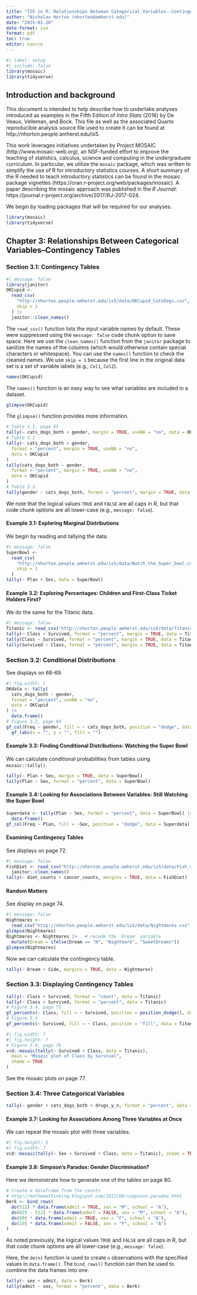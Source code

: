 ```yaml
---
title: "IS5 in R: Relationships Between Categorical Variables--Contingency Tables (Chapter 3)"
author: "Nicholas Horton (nhorton@amherst.edu)"
date: "2025-01-20"
date-format: iso
format: pdf
toc: true
editor: source
---
```


```r
#| label: setup
#| include: false
library(mosaic)   
library(tidyverse)
```


## Introduction and background 

This document is intended to help describe how to undertake analyses introduced as examples in the Fifth Edition of *Intro Stats* (2018) by De Veaux, Velleman, and Bock.
This file as well as the associated Quarto reproducible analysis source file used to create it can be found at http://nhorton.people.amherst.edu/is5.

This work leverages initiatives undertaken by Project MOSAIC (http://www.mosaic-web.org), an NSF-funded effort to improve the teaching of statistics, calculus, science and computing in the undergraduate curriculum.
In particular, we utilize the `mosaic` package, which was written to simplify the use of R for introductory statistics courses.
A short summary of the R needed to teach introductory statistics can be found in the mosaic package vignettes (https://cran.r-project.org/web/packages/mosaic).
A paper describing the mosaic approach was published in the *R Journal*: https://journal.r-project.org/archive/2017/RJ-2017-024.

We begin by loading packages that will be required for our analyses.

```r
library(mosaic)
library(tidyverse)
```



## Chapter 3: Relationships Between Categorical Variables--Contingency Tables

### Section 3.1: Contingency Tables

```r
#| message: false
library(janitor)
OKCupid <-
  read_csv(
    "http://nhorton.people.amherst.edu/is5/data/OKCupid_CatsDogs.csv", 
    skip = 1
  ) |>
  janitor::clean_names()
```

The `read_csv()` function lists the input variable names by default.
These were suppressed using the `message: false` code chunk option to save space.
Here we use the `clean_names()` function from the `janitor` package to sanitize the names of the columns (which would otherwise contain special characters or whitespace).
You can use the `names()` function to check the cleaned names.
We use `skip = 1` because the first line in the original data set is a set of variable labels (e.g., `Col1`, `Col2`).

```r
names(OKCupid)
```

The `names()` function is an easy way to see what variables are included in a dataset.

```r
glimpse(OKCupid)
```

The `glimpse()` function provides more information.

```r
# Table 3.1, page 65
tally(~ cats_dogs_both + gender, margin = TRUE, useNA = "no", data = OKCupid)
# Table 3.2
tally(~ cats_dogs_both + gender,
  format = "percent", margin = TRUE, useNA = "no",
  data = OKCupid
)
tally(cats_dogs_both ~ gender,
  format = "percent", margin = TRUE, useNA = "no",
  data = OKCupid
)
# Table 3.3
tally(gender ~ cats_dogs_both, format = "percent", margin = TRUE, data = OKCupid)
```

We note that the logical values `TRUE` and `FALSE` are all caps in R, but that code chunk options are all lower-case (e.g., `message: false`).


#### Example 3.1: Exploring Marginal Distributions

We begin by reading and tallying the data.

```r
#| message: false
SuperBowl <-
  read_csv(
    "http://nhorton.people.amherst.edu/is5/data/Watch_the_Super_bowl.csv",
    skip = 1
  )
tally(~ Plan + Sex, data = SuperBowl)
```

#### Example 3.2: Exploring Percentages: Children and First-Class Ticket Holders First?

We do the same for the Titanic data.

```r
#| message: false
Titanic <- read_csv("http://nhorton.people.amherst.edu/is5/data/Titanic.csv")
tally(~ Class + Survived, format = "percent", margin = TRUE, data = Titanic)
tally(Class ~ Survived, format = "percent", margin = TRUE, data = Titanic)
tally(Survived ~ Class, format = "percent", margin = TRUE, data = Titanic)
```

### Section 3.2: Conditional Distributions

See displays on 68-69.

```r
#| fig.width: 7
OKdata <- tally(
  cats_dogs_both ~ gender,
  format = "percent", useNA = "no",
  data = OKCupid
) |>
  data.frame()
# Figure 3.2, page 69
gf_col(Freq ~ gender, fill = ~ cats_dogs_both, position = "dodge", data = OKdata) |>
  gf_labs(x = "", y = "", fill = "")
```

#### Example 3.3: Finding Conditional Distributions: Watching the Super Bowl

We can calculate conditional probabilities from tables using `mosaic::tally()`.

```r
tally(~ Plan + Sex, margin = TRUE, data = SuperBowl)
tally(Plan ~ Sex, format = "percent", data = SuperBowl)
```

#### Example 3.4: Looking for Associations Between Variables: Still Watching the Super Bowl

```r
Superdata <- tally(Plan ~ Sex, format = "percent", data = SuperBowl) |>
  data.frame()
gf_col(Freq ~ Plan, fill = ~Sex, position = "dodge", data = Superdata)
```

#### Examining Contingency Tables

See displays on page 72.  

```r
#| message: false
FishDiet <- read_csv("http://nhorton.people.amherst.edu/is5/data/Fish_diet.csv", skip = 1) |>
  janitor::clean_names()
tally(~ diet_counts + cancer_counts, margins = TRUE, data = FishDiet)
```

#### Random Matters

See display on page 74.

```r
#| message: false
Nightmares <- 
  read_csv("http://nhorton.people.amherst.edu/is5/data/Nightmares.csv", skip = 1)
glimpse(Nightmares)
Nightmares <- Nightmares |>   # recode the `Dream` variable
  mutate(Dream = ifelse(Dream == "N", "Nightmare", "SweetDreams"))
glimpse(Nightmares)
```

Now we can calculate the contingency table.

```r
tally(~ Dream + Side, margins = TRUE, data = Nightmares)
```

### Section 3.3: Displaying Contingency Tables

```r
tally(~ Class + Survived, format = "count", data = Titanic)
tally(~ Class + Survived, format = "percent", data = Titanic)
# Figure 3.4, page 75
gf_percents(~ Class, fill = ~ Survived, position = position_dodge(), data = Titanic)
# Figure 3.5
gf_percents(~ Survived, fill = ~ Class, position = "fill", data = Titanic)
```

```r
#| fig.width: 7
#| fig.height: 7
# Figure 3.6, page 76
vcd::mosaic(tally(~ Survived + Class, data = Titanic),
  main = "Mosaic plot of Class by Survival",
  shade = TRUE
)
```

See the mosaic plots on page 77.  

### Section 3.4: Three Categorical Variables

```r
tally(~ gender + cats_dogs_both + drugs_y_n, format = "percent", data = OKCupid)
```

#### Example 3.7: Looking for Associations Among Three Variables at Once

We can repeat the mosaic plot with three variables.

```r
#| fig.height: 5
#| fig.width: 7
vcd::mosaic(tally(~ Sex + Survived + Class, data = Titanic), shade = TRUE)
```

#### Example 3.8: Simpson's Paradox: Gender Discrimination?

Here we demonstrate how to generate one of the tables on page 80.  

```r
# Create a dataframe from the counts
# http://mathemathinking.blogspot.com/2012/06/simpsons-paradox.html
Berk <- bind_rows(
  do(512) * data.frame(admit = TRUE, sex = "M", school = "A"),
  do(825 - 512) * data.frame(admit = FALSE, sex = "M", school = "A"),
  do(89) * data.frame(admit = TRUE, sex = "F", school = "A"),
  do(19) * data.frame(admit = FALSE, sex = "F", school = "A")
)
```

As noted previously, the logical values `TRUE` and `FALSE` are all caps in R, but that code chunk options are all lower-case (e.g., `message: false`).

Here, the `do(n)` function is used to create `n` observations with the specified values in `data.frame()`.
The `bind_rows()` function can then be used to combine the data frames into one.  

```r
tally(~ sex + admit, data = Berk)
tally(admit ~ sex, format = "percent", data = Berk)
```
